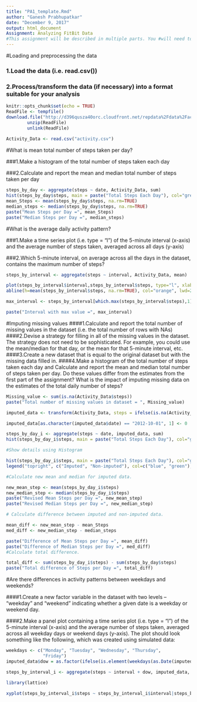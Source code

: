 ---
title: "PA1_template.Rmd"
author: "Ganesh Prabhupatkar"
date: "December 9, 2017"
output: html_document
Assignment: Analyzing FitBit Data
#This assignment will be described in multiple parts. You #will need to write a report that answers the questions #detailed below. Ultimately, you will need to complete the #entire assignment in a single R markdown document that can #be processed by knitr and be transformed into an HTML file
---

#Loading and preprocessing the data

### 1.Load the data (i.e. read.csv())
### 2.Process/transform the data (if necessary) into a format suitable for your analysis

```{r setup, include=FALSE}
knitr::opts_chunk$set(echo = TRUE)
ReadFile <- tempfile()
download.file("http://d396qusza40orc.cloudfront.net/repdata%2Fdata%2Factivity.zip",ReadFile)
        unzip(ReadFile)
        unlink(ReadFile)
        
Activity_Data <- read.csv("activity.csv")
```

#What is mean total number of steps taken per day?

###1.Make a histogram of the total number of steps taken each day

###2.Calculate and report the mean and median total number of steps taken per day


```{r, echo=FALSE}
steps_by_day <- aggregate(steps ~ date, Activity_Data, sum)
hist(steps_by_day$steps, main = paste("Total Steps Each Day"), col="green", xlab="Number of Steps")
mean_Steps <- mean(steps_by_day$steps, na.rm=TRUE)
median_steps <- median(steps_by_day$steps, na.rm=TRUE)
paste("Mean Steps per Day =", mean_Steps)
paste("Median Steps per Day =", median_steps)

```

#What is the average daily activity pattern?

###1.Make a time series plot (i.e. type = "l") of the 5-minute interval (x-axis) and the average number of steps taken, averaged across all days (y-axis)

###2.Which 5-minute interval, on average across all the days in the dataset, contains the maximum number of steps?

```{r , echo=FALSE}
steps_by_interval <- aggregate(steps ~ interval, Activity_Data, mean)

plot(steps_by_interval$interval,steps_by_interval$steps, type="l", xlab="Interval", ylab="Number of Steps",main="Average Number of Steps per Day by Interval", col="blue")
abline(h=mean(steps_by_interval$steps, na.rm=TRUE), col="orange", lwd=2)

max_interval <- steps_by_interval[which.max(steps_by_interval$steps),1]

paste("Interval with max value =", max_interval)
```

#Imputing missing values
####1.Calculate and report the total number of missing values in   the dataset (i.e. the total number of rows with NAs) 
####2.Devise a strategy for filling in all of the missing values   in the dataset. The strategy does not need to be            sophisticated. For example, you could use the mean/median   for that day, or the mean for that 5-minute interval, etc. 
####3.Create a new dataset that is equal to the original dataset   but with the missing data filled in. 
####4.Make a histogram of the total number of steps taken each    day and Calculate and report the mean and median total      number of steps taken per day. Do these values differ from   the estimates from the first part of the assignment? What   is the impact of imputing missing data on the estimates of   the total daily number of steps?
```{r , echo=FALSE}
Missing_value <- sum(is.na(Activity_Data$steps))
paste("Total number of missing values in dataset = ", Missing_value)

imputed_data <- transform(Activity_Data, steps = ifelse(is.na(Activity_Data$steps), steps_by_interval$steps[match(Activity_Data$interval, steps_by_interval$interval)], Activity_Data$steps))

imputed_data[as.character(imputed_data$date) == "2012-10-01", 1] <- 0

steps_by_day_i <- aggregate(steps ~ date, imputed_data, sum)
hist(steps_by_day_i$steps, main = paste("Total Steps Each Day"), col="green", xlab="Number of Steps")

#Show details using Histogram

hist(steps_by_day_i$steps, main = paste("Total Steps Each Day"), col="green", xlab="# of Steps", add=T)
legend("topright", c("Imputed", "Non-imputed"), col=c("blue", "green"), lwd=10)

#Calculate new mean and median for imputed data.

new_mean_step <- mean(steps_by_day_i$steps)
new_median_step <- median(steps_by_day_i$steps)
paste("Revised Mean Steps per Day =", new_mean_step)
paste("Revised Median Steps per Day =", new_median_step)

# Calculate difference between imputed and non-imputed data.

mean_diff <- new_mean_step - mean_Steps
med_diff <- new_median_step - median_steps

paste("Difference of Mean Steps per Day =", mean_diff)
paste("Difference of Median Steps per Day =", med_diff)
#Calculate total difference.

total_diff <- sum(steps_by_day_i$steps) - sum(steps_by_day$steps)
paste("Total difference of Steps per Day =", total_diff)
```

#Are there differences in activity patterns between weekdays and weekends?

####1.Create a new factor variable in the dataset with two levels -- "weekday" and "weekend" indicating whether a given date is a weekday or weekend day.

####2.Make a panel plot containing a time series plot (i.e. type = "l") of the 5-minute interval (x-axis) and the average number of steps taken, averaged across all weekday days or weekend days (y-axis). The plot should look something like the following, which was created using simulated data:
```{r , echo=FALSE}
weekdays <- c("Monday", "Tuesday", "Wednesday", "Thursday", 
              "Friday")
imputed_data$dow = as.factor(ifelse(is.element(weekdays(as.Date(imputed_data$date)),weekdays), "Weekday", "Weekend"))

steps_by_interval_i <- aggregate(steps ~ interval + dow, imputed_data, mean)

library(lattice)

xyplot(steps_by_interval_i$steps ~ steps_by_interval_i$interval|steps_by_interval_i$dow, main="Average Steps per Day by Interval",xlab="Interval", ylab="Steps",layout=c(1,2), type="l")
```
